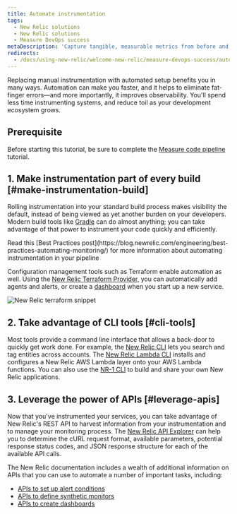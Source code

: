 ```yaml
---
title: Automate instrumentation
tags:
  - New Relic solutions
  - New Relic solutions
  - Measure DevOps success
metaDescription: 'Capture tangible, measurable metrics from before and after deployments to optimize your DevOps team.'
redirects:
  - /docs/using-new-relic/welcome-new-relic/measure-devops-success/automate-instrumentation
---
```


Replacing manual instrumentation with automated setup benefits you in many ways. Automation can make you faster, and it helps to eliminate fat-finger errors—and more importantly, it improves observability. You'll spend less time instrumenting systems, and reduce toil as your development ecosystem grows.

## Prerequisite

Before starting this tutorial, be sure to complete the [Measure code pipeline](https://docs.newrelic.com/docs/using-new-relic/welcome-new-relic/measure-devops-success/measure-code-pipelines) tutorial.

## 1. Make instrumentation part of every build [#make-instrumentation-build]

Rolling instrumentation into your standard build process makes visibility the default, instead of being viewed as yet another burden on your developers. Modern build tools like [Gradle](https://gradle.org/) can do almost anything; you can take advantage of that power to instrument your code quickly and efficiently.

<Callout variant="tip">
  Read this [Best Practices post](https://blog.newrelic.com/engineering/best-practices-automating-monitoring/) for more information about automating instrumentation in your pipeline
</Callout>

Configuration management tools such as Terraform enable automation as well. Using the [New Relic Terraform Provider,](https://github.com/newrelic/terraform-provider-newrelic) you can automatically add agents and alerts, or create a [dashboard](/docs/query-your-data/explore-query-data/dashboards/introduction-dashboards) when you start up a new service.

![New Relic terraform snippet](./images/new-relic-terraform-snippet.png "new-relic-terraform-snippet.png")

## 2. Take advantage of CLI tools [#cli-tools]

Most tools provide a command line interface that allows a back-door to quickly get work done. For example, the [New Relic CLI](https://github.com/newrelic/newrelic-cli) lets you search and tag entities across accounts. The [New Relic Lambda CLI](https://github.com/newrelic/newrelic-lambda-cli) installs and configures a New Relic AWS Lambda layer onto your AWS Lambda functions. You can also use the [NR-1 CLI](https://developer.newrelic.com/explore-docs/nr1-cli) to build and share your own New Relic applications.

## 3. Leverage the power of APIs [#leverage-apis]

Now that you've instrumented your services, you can take advantage of New Relic's REST API to harvest information from your instrumentation and to manage your monitoring process. The [New Relic API Explorer](https://docs.newrelic.com/docs/apm/apis/api-explorer-v2/getting-started-new-relics-api-explorer) can help you to determine the cURL request format, available parameters, potential response status codes, and JSON response structure for each of the available API calls.

The New Relic documentation includes a wealth of additional information on APIs that you can use to automate a number of important tasks, including:

* [APIs to set up alert conditions](https://docs.newrelic.com/docs/alerts/rest-api-alerts/new-relic-alerts-rest-api/rest-api-calls-new-relic-alerts)
* [APIs to define synthetic monitors](https://docs.newrelic.com/docs/apis/synthetics-rest-api/monitor-examples/manage-synthetics-monitors-rest-api)
* [APIs to create dashboards](https://docs.newrelic.com/docs/insights/insights-api/manage-dashboards/insights-dashboard-api)
